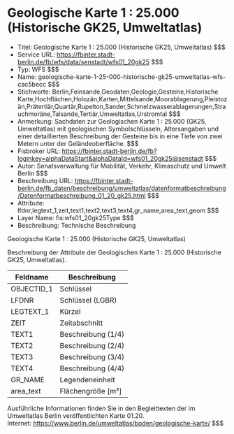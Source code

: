 # Geologische Karte 1 : 25.000 (Historische GK25, Umweltatlas)
- Titel: Geologische Karte 1 : 25.000 (Historische GK25, Umweltatlas) $$$
- Service URL: https://fbinter.stadt-berlin.de/fb/wfs/data/senstadt/wfs01_20gk25 $$$
- Typ: WFS $$$
- Name: geologische-karte-1-25-000-historische-gk25-umweltatlas-wfs-cac5becc $$$
- Stichworte: Berlin,Feinsande,Geodaten,Geologie,Gesteine,Historische Karte,Hochflächen,Holozän,Karten,Mittelsande,Moorablagerung,Pleistozän,Prätertiär,Quartär,Rupelton,Sander,Schmelzwasserablagerungen,Strauchmoräne,Talsande,Tertiär,Umweltatlas,Urstromtal $$$
- Anmerkung: Sachdaten zur Geologischen Karte 1 : 25.000 (GK25, Umweltatlas) mit geologischen Symbolschlüsseln, Altersangaben und einer detaillierten Beschreibung der Gesteine bis in eine Tiefe von zwei Metern unter der Geländeoberfläche. $$$
- Fisbroker URL: https://fbinter.stadt-berlin.de/fb?loginkey=alphaDataStart&alphaDataId=wfs01_20gk25@senstadt $$$
- Autor: Senatsverwaltung für Mobilität, Verkehr, Klimaschutz und Umwelt Berlin $$$
- Beschreibung URL: https://fbinter.stadt-berlin.de/fb_daten/beschreibung/umweltatlas/datenformatbeschreibung/Datenformatbeschreibung_01_20_gk25.html $$$
- Attribute: lfdnr,legtext_1,zeit,text1,text2,text3,text4,gr_name,area_text,geom $$$
- Layer Name: fis:wfs01_20gk25Type $$$
- Beschreibung: Technische Beschreibung 

Geologische Karte 1 : 25.000 (Historische GK25, Umweltatlas)

Beschreibung der Attribute der Geologischen Karte 1 : 25.000 (Historische GK25, Umweltatlas).

| **Feldname** | **Beschreibung**    |
| ------------ | ------------------- |
| OBJECTID\_1  | Schlüssel           |
| LFDNR        | Schlüssel (LGBR)    |
| LEGTEXT\_1   | Kürzel              |
| ZEIT         | Zeitabschnitt       |
| TEXT1        | Beschreibung (1/4)  |
| TEXT2        | Beschreibung (2/4)  |
| TEXT3        | Beschreibung (3/4)  |
| TEXT4        | Beschreibung (4/4)  |
| GR\_NAME     | Legendeneinheit     |
| area\_text   | Flächengröße \[m²\] |

Ausführliche Informationen finden Sie in den Begleittexten der im Umweltatlas Berlin veröffentlichten Karte 01.20.  
Internet: https://www.berlin.de/umweltatlas/boden/geologische-karte/ $$$
